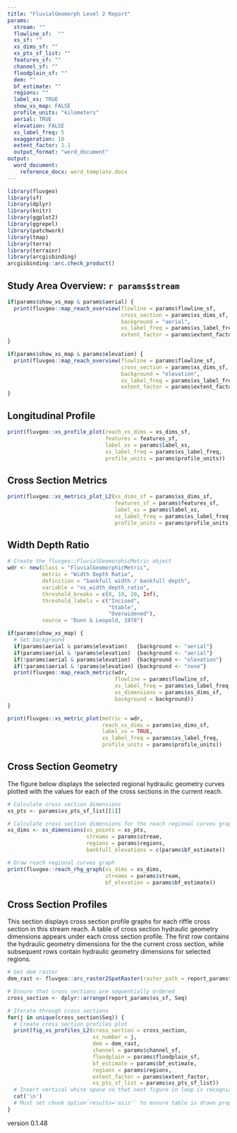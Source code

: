 ```yaml
---
title: "FluvialGeomorph Level 2 Report"
params:
  stream: ""
  flowline_sf:  ""
  xs_sf: ""
  xs_dims_sf: ""
  xs_pts_sf_list: ""
  features_sf: ""
  channel_sf: ""
  floodplain_sf: ""
  dem: ""
  bf_estimate: ""
  regions: ""
  label_xs: TRUE
  show_xs_map: FALSE
  profile_units: "kilometers"
  aerial: TRUE
  elevation: FALSE
  xs_label_freq: 5
  exaggeration: 10
  extent_factor: 1.1
  output_format: "word_document"
output: 
  word_document:
    reference_docx: word_template.docx
---
```


```r
library(fluvgeo)
library(sf)
library(dplyr)
library(knitr)
library(ggplot2)
library(ggrepel)
library(patchwork)
library(tmap)
library(terra)
library(terrainr)
library(arcgisbinding)
arcgisbinding::arc.check_product()
```

## Study Area Overview: `r params$stream`
```r
if(params$show_xs_map & params$aerial) {
  print(fluvgeo::map_reach_overview(flowline = params$flowline_sf, 
                                    cross_section = params$xs_dims_sf,
                                    background = "aerial",
                                    xs_label_freq = params$xs_label_freq,
                                    extent_factor = params$extent_factor))
}
```

```r
if(params$show_xs_map & params$elevation) {
  print(fluvgeo::map_reach_overview(flowline = params$flowline_sf, 
                                    cross_section = params$xs_dims_sf,
                                    background = "elevation",
                                    xs_label_freq = params$xs_label_freq,
                                    extent_factor = params$extent_factor))
}
```

## Longitudinal Profile
```r

print(fluvgeo::xs_profile_plot(reach_xs_dims = xs_dims_sf, 
                               features = features_sf, 
                               label_xs = params$label_xs,
                               xs_label_freq = params$xs_label_freq,
                               profile_units = params$profile_units))
```

## Cross Section Metrics
```r
print(fluvgeo::xs_metrics_plot_L2(xs_dims_sf = params$xs_dims_sf, 
                                  features_sf = params$features_sf,
                                  label_xs = params$label_xs,
                                  xs_label_freq = params$xs_label_freq,
                                  profile_units = params$profile_units))
```

## Width Depth Ratio
```r
# Create the fluvgeo::FluvialGeomorphicMetric object
wdr <- new(Class = "FluvialGeomorphicMetric",
           metric = "Width Depth Ratio",
           definition = "bankfull width / bankfull depth",
           variable = "xs_width_depth_ratio",
           threshold_breaks = c(0, 10, 20, Inf),
           threshold_labels = c("Incised",
                                "Stable",
                                "Overwidened"),
           source = "Dunn & Leopold, 1978")
```

```r
if(params$show_xs_map) {
  # Set background
  if(params$aerial & params$elevation)   {background <- "aerial"}
  if(params$aerial & !params$elevation)  {background <- "aerial"}
  if(!params$aerial & params$elevation)  {background <- "elevation"}
  if(!params$aerial & !params$elevation) {background <- "none"}
  print(fluvgeo::map_reach_metric(wdr,
                                  flowline = params$flowline_sf,
                                  xs_label_freq = params$xs_label_freq,
                                  xs_dimensions = params$xs_dims_sf,
                                  background = background))
}
```

```r
print(fluvgeo::xs_metric_plot(metric = wdr,
                              reach_xs_dims = params$xs_dims_sf,
                              label_xs = TRUE,
                              xs_label_freq = params$xs_label_freq,
                              profile_units = params$profile_units))
```

## Cross Section Geometry
The figure below displays the selected regional hydraulic geometry curves plotted with the values for each of the cross sections in the current reach.

```r
# Calculate cross section dimensions
xs_pts <- params$xs_pts_sf_list[[1]]

# Calculate cross section dimensions for the reach regional curves graph
xs_dims <- xs_dimensions(xs_points = xs_pts,
                         streams = params$stream,
                         regions = params$regions,
                         bankfull_elevations = c(params$bf_estimate))

# Draw reach regional curves graph
print(fluvgeo::reach_rhg_graph(xs_dims = xs_dims,
                               streams = params$stream,
                               bf_elevation = params$bf_estimate))
```

## Cross Section Profiles
This section displays cross section profile graphs for each riffle cross section in this stream reach. A table of cross section hydraulic geometry dimensions appears under each cross section profile. The first row contains the hydraulic geometry dimensions for the the current cross section, while subsequent rows contain hydraulic geometry dimensions for selected regions.

```r
# Get dem raster
dem_rast <- fluvgeo::arc_raster2SpatRaster(raster_path = report_params$dem)

# Ensure that cross sections are sequentially ordered
cross_section <- dplyr::arrange(report_params$xs_sf, Seq)

# Iterate through cross sections
for(j in unique(cross_section$Seq)) {
  # Create cross section profiles plot
  print(fig_xs_profiles_L2(cross_section = cross_section,
                           xs_number = j,
                           dem = dem_rast,
                           channel = params$channel_sf,
                           floodplain = params$floodplain_sf,
                           bf_estimate = params$bf_estimate,
                           regions = params$regions,
                           extent_factor = params$extent_factor,
                           xs_pts_sf_list = params$xs_pts_sf_list))
  # Insert vertical white space so that next figure in loop is recognized
  cat('\n')
  # Must set chunk option`results='asis'` to ensure table is drawn properly
}
```


version 0.1.48
